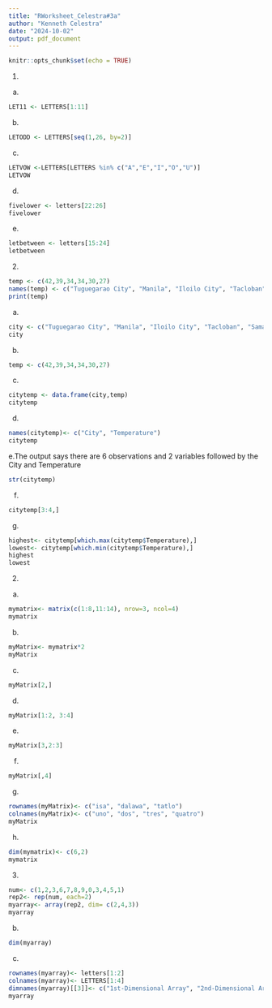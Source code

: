 ```yaml
---
title: "RWorksheet_Celestra#3a"
author: "Kenneth Celestra"
date: "2024-10-02"
output: pdf_document
---
```


```r
knitr::opts_chunk$set(echo = TRUE)
```

1.
a.
```r
LET11 <- LETTERS[1:11]
```
b. 
```r
LETODD <- LETTERS[seq(1,26, by=2)]
```
c. 
```r
LETVOW <-LETTERS[LETTERS %in% c("A","E","I","O","U")]
LETVOW
```
d.
```r
fivelower <- letters[22:26]
fivelower
```
e. 
```r
letbetween <- letters[15:24]
letbetween
```
2.
```r
temp <- c(42,39,34,34,30,27)
names(temp) <- c("Tuguegarao City", "Manila", "Iloilo City", "Tacloban", "Samal Island", "Davao City")
print(temp)
```
a.
```r
city <- c("Tuguegarao City", "Manila", "Iloilo City", "Tacloban", "Samal Island", "Davao City")
city
```
b.
```r
temp <- c(42,39,34,34,30,27)
```
c.
```r
citytemp <- data.frame(city,temp)
citytemp
```
d.
```r
names(citytemp)<- c("City", "Temperature")
citytemp
```
e.The output says there are 6 observations and 2 variables followed by the City and Temperature
```r
str(citytemp)
```
f.
```r
citytemp[3:4,]
```
g.
```r
highest<- citytemp[which.max(citytemp$Temperature),]
lowest<- citytemp[which.min(citytemp$Temperature),]
highest
lowest
```
2.
a.
```r
mymatrix<- matrix(c(1:8,11:14), nrow=3, ncol=4)
mymatrix
```
b.
```r
myMatrix<- mymatrix*2
myMatrix
```
c.
```r
myMatrix[2,]
```
d.
```r
myMatrix[1:2, 3:4]
```
e.
```r
myMatrix[3,2:3]
```
f.
```r
myMatrix[,4]
```
g.
```r
rownames(myMatrix)<- c("isa", "dalawa", "tatlo")
colnames(myMatrix)<- c("uno", "dos", "tres", "quatro")
myMatrix
```
h.
```r
dim(mymatrix)<- c(6,2)
mymatrix
```
3.
```r
num<- c(1,2,3,6,7,8,9,0,3,4,5,1)
rep2<- rep(num, each=2)
myarray<- array(rep2, dim= c(2,4,3))
myarray
```
b.
```r
dim(myarray)
```
c. 
```r
rownames(myarray)<- letters[1:2]
colnames(myarray)<- LETTERS[1:4]
dimnames(myarray)[[3]]<- c("1st-Dimensional Array", "2nd-Dimensional Array", "3rd-Dimensional Array")
myarray
```




